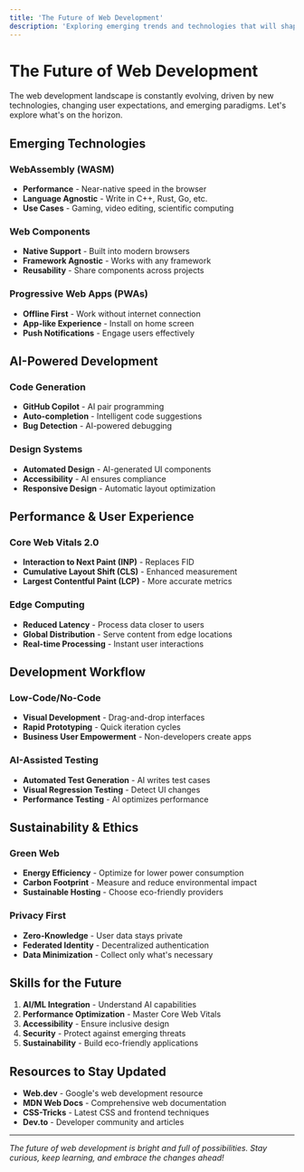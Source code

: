 ```yaml
---
title: 'The Future of Web Development'
description: 'Exploring emerging trends and technologies that will shape web development in the coming years'
---
```


# The Future of Web Development

The web development landscape is constantly evolving, driven by new technologies, changing user expectations, and emerging paradigms. Let's explore what's on the horizon.

## Emerging Technologies

### WebAssembly (WASM)
- **Performance** - Near-native speed in the browser
- **Language Agnostic** - Write in C++, Rust, Go, etc.
- **Use Cases** - Gaming, video editing, scientific computing

### Web Components
- **Native Support** - Built into modern browsers
- **Framework Agnostic** - Works with any framework
- **Reusability** - Share components across projects

### Progressive Web Apps (PWAs)
- **Offline First** - Work without internet connection
- **App-like Experience** - Install on home screen
- **Push Notifications** - Engage users effectively

## AI-Powered Development

### Code Generation
- **GitHub Copilot** - AI pair programming
- **Auto-completion** - Intelligent code suggestions
- **Bug Detection** - AI-powered debugging

### Design Systems
- **Automated Design** - AI-generated UI components
- **Accessibility** - AI ensures compliance
- **Responsive Design** - Automatic layout optimization

## Performance & User Experience

### Core Web Vitals 2.0
- **Interaction to Next Paint (INP)** - Replaces FID
- **Cumulative Layout Shift (CLS)** - Enhanced measurement
- **Largest Contentful Paint (LCP)** - More accurate metrics

### Edge Computing
- **Reduced Latency** - Process data closer to users
- **Global Distribution** - Serve content from edge locations
- **Real-time Processing** - Instant user interactions

## Development Workflow

### Low-Code/No-Code
- **Visual Development** - Drag-and-drop interfaces
- **Rapid Prototyping** - Quick iteration cycles
- **Business User Empowerment** - Non-developers create apps

### AI-Assisted Testing
- **Automated Test Generation** - AI writes test cases
- **Visual Regression Testing** - Detect UI changes
- **Performance Testing** - AI optimizes performance

## Sustainability & Ethics

### Green Web
- **Energy Efficiency** - Optimize for lower power consumption
- **Carbon Footprint** - Measure and reduce environmental impact
- **Sustainable Hosting** - Choose eco-friendly providers

### Privacy First
- **Zero-Knowledge** - User data stays private
- **Federated Identity** - Decentralized authentication
- **Data Minimization** - Collect only what's necessary

## Skills for the Future

1. **AI/ML Integration** - Understand AI capabilities
2. **Performance Optimization** - Master Core Web Vitals
3. **Accessibility** - Ensure inclusive design
4. **Security** - Protect against emerging threats
5. **Sustainability** - Build eco-friendly applications

## Resources to Stay Updated

- **Web.dev** - Google's web development resource
- **MDN Web Docs** - Comprehensive web documentation
- **CSS-Tricks** - Latest CSS and frontend techniques
- **Dev.to** - Developer community and articles

---

*The future of web development is bright and full of possibilities. Stay curious, keep learning, and embrace the changes ahead!*